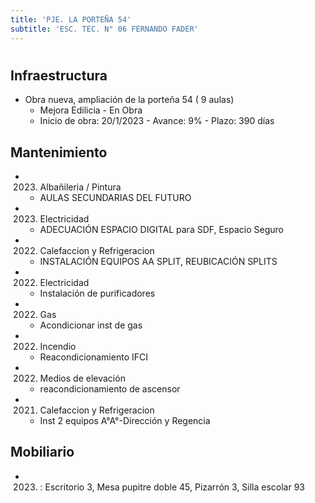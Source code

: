 ```yaml
---
title: 'PJE. LA PORTEÑA 54'
subtitle: 'ESC. TEC. N° 06 FERNANDO FADER'
---
```


#
## Infraestructura

* Obra nueva, ampliación de la porteña 54  ( 9 aulas) 
    + Mejora Edilicia - En Obra 
    + Inicio de obra: 20/1/2023 - Avance: 9% - Plazo: 390 días 






## Mantenimiento

*  (2023) Albañileria / Pintura 
    + AULAS SECUNDARIAS DEL FUTURO

*  (2023) Electricidad 
    + ADECUACIÓN ESPACIO DIGITAL para SDF, Espacio Seguro

*  (2022) Calefaccion y Refrigeracion 
    + INSTALACIÓN EQUIPOS AA SPLIT, REUBICACIÓN SPLITS

*  (2022) Electricidad 
    + Instalación de purificadores

*  (2022) Gas 
    + Acondicionar inst de gas

*  (2022) Incendio 
    + Reacondicionamiento IFCI

*  (2022) Medios de elevación 
    + reacondicionamiento de ascensor

*  (2021) Calefaccion y Refrigeracion 
    + Inst 2 equipos A°A°-Dirección y Regencia





## Mobiliario

*  (2023) : Escritorio 3, Mesa pupitre doble 45, Pizarrón 3, Silla escolar 93 



